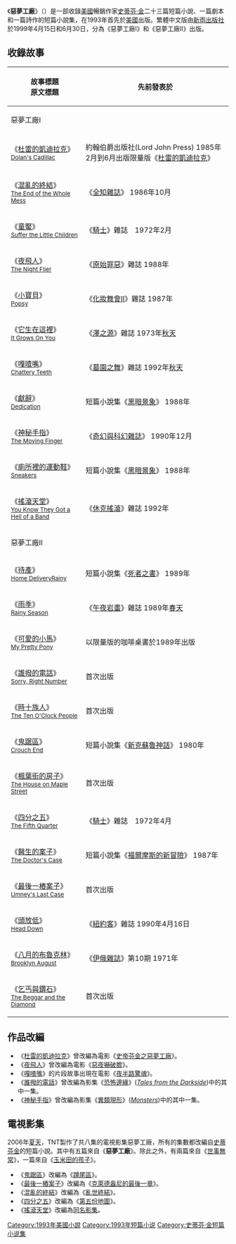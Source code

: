 {{Link style|time=2015-12-11T06:12:39+00:00}}
{{unreferenced|time=2009-08-23T07:26:49+00:00}}
{{Infobox Book | 
| name          = 惡夢工廠
| title_orig    = '''''Nightmares & Dreamscapes'''''
| translator    = [[何致和|何致和]] <small>(第I冊)</small><br>[[陳義隆|陳義隆]] <small>(第II冊)</small>
| image         = [[File:Nightmares&DreamscapesI.jpg|200px]]
| image_caption = 《惡夢工廠I》平裝書皮
| author        = [[史蒂芬·金|史蒂芬·金]]
| illustrator   = 
| cover_artist  = 
| country       = [[美國|美國]]
| language      = {{flagicon|USA}} [[英語|英語]]<br>{{flagicon|TWN}} [[繁體中文|繁體中文]]
| series        = 
| genre         = [[恐怖|恐怖]]、[[科幻|科幻]]
| publisher     = {{flagicon|USA}} 維京出版社<br>{{flagicon|TWN}} [[新雨出版社|新雨出版社]]
| release_date  = 1993年9月29日
| chinese_release_date = 1999年4月15日 <small>(第I冊)</small><br>1999年6月30日 <small>(第II冊)</small>
| media_type    = 平裝
| pages         = 874頁
| isbn          = ISBN 957-733-397-4 <small>(第I冊)</small><br> ISBN 957-733-417-2 <small>(第II冊)</small>
| preceded_by   = 
| followed_by   = 
}}
《'''惡夢工廠'''》（{{lang-en|''Nightmares & Dreamscapes''}}）是一部收錄[[美國|美國]]暢銷作家[[史蒂芬·金|史蒂芬·金]]二十三篇短篇小說、一篇劇本和一篇詩作的短篇小說集，在1993年首先於[[美國|美國]]出版。繁體中文版由[[新雨出版社|新雨出版社]]於1999年4月15日和6月30日，分為《惡夢工廠I》和《惡夢工廠II》出版。

==收錄故事==

{| class="wikitable"
|- 
! 故事標題<br />原文標題 !! 先前發表於
|-
| 惡夢工廠I
|-
| 《[[杜雷的凱迪拉克|杜雷的凱迪拉克]]》<br /><span style="font-size:smaller;">[[:en:Dolan's_Cadillac|Dolan's Cadillac]]</span> || 約翰伯爵出版社(Lord John Press) 1985年2月到6月出版限量版《[[杜雷的凱迪拉克|杜雷的凱迪拉克]]》
|-
| 《[[混亂的終結|混亂的終結]]》<br /><span style="font-size:smaller;">[[:en:The_End_of_the_Whole_Mess|The End of the Whole Mess]]</span>  || 《[[全知雜誌|全知雜誌]]》 1986年10月
|-
| 《[[童魘|童魘]]》<br /><span style="font-size:smaller;">[[:en:Suffer_the_Little_Children|Suffer the Little Children]]</span> ||  《[[騎士|騎士]]》雜誌　1972年2月
|-
| 《[[夜飛人|夜飛人]]》<br /><span style="font-size:smaller;">[[:en:The_Night_Flier|The Night Flier]]</span> || 《[[原始罪惡|原始罪惡]]》雜誌 1988年
|-
| 《[[小寶貝|小寶貝]]》<br /><span style="font-size:smaller;">[[:en:Popsy|Popsy]]</span> || 《[[化妝舞會II|化妝舞會II]]》雜誌 1987年
|-
| 《[[它生在這裡|它生在這裡]]》<br /><span style="font-size:smaller;">[[:en:It_Grows_On_You|It Grows On You]]</span> || 《[[澤之源|澤之源]]》雜誌 1973年[[秋天|秋天]]
|-
| 《[[嘎喳嘴|嘎喳嘴]]》<br /><span style="font-size:smaller;">[[:en:Chattery_Teeth_(short_story)|Chattery Teeth]]</span> || 《[[墓園之舞|墓園之舞]]》雜誌 1992年[[秋天|秋天]]
|-
| 《[[獻辭_(小說)|獻辭]]》<br /><span style="font-size:smaller;">[[:en:Dedication_(short_story)|Dedication]]</span> || 短篇小說集《[[黑暗景象|黑暗景象]]》 1988年
|-
| 《[[神秘手指|神秘手指]]》<br /><span style="font-size:smaller;">[[:en:The_Moving_Finger_(short_story)|The Moving Finger]]</span> || 《[[奇幻與科幻雜誌|奇幻與科幻雜誌]]》 1990年12月
|-
| 《[[廁所裡的運動鞋|廁所裡的運動鞋]]》<br /><span style="font-size:smaller;">[[:en:Sneakers_(short_story)|Sneakers]]</span> || 短篇小說集《[[黑暗景象|黑暗景象]]》 1988年
|-
| 《[[搖滾天堂|搖滾天堂]]》<br /><span style="font-size:smaller;">[[:en:You_Know_They_Got_a_Hell_of_a_Band|You Know They Got a Hell of a Band]]</span> || 《[[休克搖滾|休克搖滾]]》雜誌 1992年
|-
|惡夢工廠II
|-
| 《[[待產|待產]]》<br /><span style="font-size:smaller;">[[:en:Home_Delivery_(short_story)|Home DeliveryRainy]]</span> || 短篇小說集《[[死者之書_(小說)|死者之書]]》 1989年
|-
| 《[[雨季_(短篇小說)|雨季]]》<br /><span style="font-size:smaller;">[[:en:Season_(short_story)|Rainy Season]]</span> || 《[[午夜岩畫|午夜岩畫]]》雜誌 1989年[[春天|春天]]
|-
| 《[[可愛的小馬|可愛的小馬]]》<br /><span style="font-size:smaller;">[[:en:My_Pretty_Pony|My Pretty Pony]]</span> || 以限量版的咖啡桌書於1989年出版
|-
| 《[[誰撥的電話|誰撥的電話]]》<br /><span style="font-size:smaller;">[[:en:Sorry,_Right_Number|Sorry, Right Number]]</span> || 首次出版
|-
| 《[[時十族人|時十族人]]》<br /><span style="font-size:smaller;">[[:en:The_Ten_O'Clock_People|The Ten O'Clock People]]</span> || 首次出版
|-
| 《[[鬼踞區|鬼踞區]]》<br /><span style="font-size:smaller;">[[:en:Crouch_End_(short_story)|Crouch End]]</span> || 短篇小說集《[[新克蘇魯神話|新克蘇魯神話]]》 1980年
|-
| 《[[楓葉街的房子|楓葉街的房子]]》<br /><span style="font-size:smaller;">[[:en:The_House_on_Maple_Street|The House on Maple Street]]</span> || 首次出版
|-
| 《[[四分之五|四分之五]]》<br /><span style="font-size:smaller;">[[:en:The_Fifth_Quarter_(short_story)|The Fifth Quarter]]</span> || 《[[騎士|騎士]]》雜誌　1972年4月
|-
| 《[[醫生的案子|醫生的案子]]》<br /><span style="font-size:smaller;">[[:en:The_Doctor's_Case|The Doctor's Case]]</span> || 短篇小說集《[[福爾摩斯的新冒險|福爾摩斯的新冒險]]》 1987年
|-
| 《[[最後一樁案子|最後一樁案子]]》<br /><span style="font-size:smaller;">[[:en:Umney's_Last_Case|Umney's Last Case]]</span> || 首次出版
|-
| 《[[頭放低|頭放低]]》<br /><span style="font-size:smaller;">[[:en:Head_Down|Head Down]]</span> || 《[[紐約客|紐約客]]》雜誌 1990年4月16日
|-
| 《[[八月的布魯克林|八月的布魯克林]]》<br /><span style="font-size:smaller;">[[:en:Brooklyn_August|Brooklyn August]]</span> || 《[[伊俄雜誌|伊俄雜誌]]》第10期 1971年
|-
| 《[[乞丐與鑽石|乞丐與鑽石]]》<br /><span style="font-size:smaller;">[[:en:The_Beggar_and_the_Diamond|The Beggar and the Diamond]]</span> || 首次出版
|}

==作品改編==
*《[[杜雷的凱迪拉克|杜雷的凱迪拉克]]》曾改編為電影《[[史帝芬金之惡夢工廠|史帝芬金之惡夢工廠]]》。
*《[[夜飛人|夜飛人]]》曾改編為電影《[[惡夜嚇破膽|惡夜嚇破膽]]》。
*《[[嘎喳嘴|嘎喳嘴]]》的片段故事出現在電影《[[夜半路驚魂|夜半路驚魂]]》。
*《[[誰撥的電話|誰撥的電話]]》曾改編為影集《[[恐怖邊緣|恐怖邊緣]]》(''[[:en:Tales_from_the_Darkside|Tales from the Darkside]]'')中的其中一集。
*《[[神秘手指|神秘手指]]》曾改編為影集《[[異類現形|異類現形]]》(''[[:en:Monsters_(TV_series)|Monsters]]'')中的其中一集。

==電視影集==
2006年[[夏天|夏天]]，TNT製作了共八集的電視影集惡夢工廠，所有的集數都改編自[[史蒂芬金|史蒂芬金]]的短篇小說。其中有五篇來自《'''惡夢工廠'''》。除此之外，有兩篇來自《[[世事無常|世事無常]]》，一篇來自《[[玉米田的孩子|玉米田的孩子]]》。
*《[[鬼踞區|鬼踞區]]》改編為《[[蹲尾區|蹲尾區]]》。
*《[[最後一樁案子|最後一樁案子]]》改編為《[[克萊德盎尼的最後一章|克萊德盎尼的最後一章]]》。
*《[[混亂的終結|混亂的終結]]》改編為《[[亂世終結|亂世終結]]》。
*《[[四分之五|四分之五]]》改編為《[[第五份地圖|第五份地圖]]》。
*《[[搖滾天堂|搖滾天堂]]》改編為[[搖滾天堂_(影集)|同名影集]]。

{{史蒂芬·金}}
{{惡夢工廠}}
[[Category:1993年美國小說|Category:1993年美國小說]]
[[Category:1993年短篇小说|Category:1993年短篇小说]]
[[Category:史蒂芬·金短篇小说集|Category:史蒂芬·金短篇小说集]]